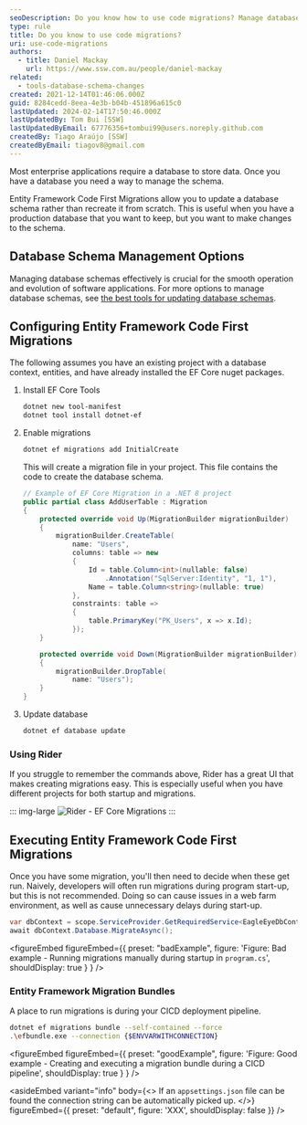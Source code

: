 ```yaml
---
seoDescription: Do you know how to use code migrations? Manage database schemas effectively with Entity Framework Code First Migrations. Update a production database schema without recreating it from scratch.
type: rule
title: Do you know to use code migrations?
uri: use-code-migrations
authors:
  - title: Daniel Mackay
    url: https://www.ssw.com.au/people/daniel-mackay
related:
  - tools-database-schema-changes
created: 2021-12-14T01:46:06.000Z
guid: 8284cedd-8eea-4e3b-b04b-451896a615c0
lastUpdated: 2024-02-14T17:50:46.000Z
lastUpdatedBy: Tom Bui [SSW]
lastUpdatedByEmail: 67776356+tombui99@users.noreply.github.com
createdBy: Tiago Araújo [SSW]
createdByEmail: tiagov8@gmail.com
---
```


Most enterprise applications require a database to store data. Once you have a database you need a way to manage the schema.

Entity Framework Code First Migrations allow you to update a database schema rather than recreate it from scratch. This is useful when you have a production database that you want to keep, but you want to make changes to the schema.
## Database Schema Management Options

Managing database schemas effectively is crucial for the smooth operation and evolution of software applications. For more options to manage database schemas, see [the best tools for updating database schemas](/tools-database-schema-changes/).

## Configuring Entity Framework Code First Migrations

The following assumes you have an existing project with a database context, entities, and have already installed the EF Core nuget packages.

1. Install EF Core Tools

   ```bash
   dotnet new tool-manifest
   dotnet tool install dotnet-ef
   ```

2. Enable migrations

   ```bash
   dotnet ef migrations add InitialCreate
   ```

   This will create a migration file in your project. This file contains the code to create the database schema.

   ```cs
   // Example of EF Core Migration in a .NET 8 project
   public partial class AddUserTable : Migration
   {
       protected override void Up(MigrationBuilder migrationBuilder)
       {
           migrationBuilder.CreateTable(
               name: "Users",
               columns: table => new
               {
                   Id = table.Column<int>(nullable: false)
                       .Annotation("SqlServer:Identity", "1, 1"),
                   Name = table.Column<string>(nullable: true)
               },
               constraints: table =>
               {
                   table.PrimaryKey("PK_Users", x => x.Id);
               });
       }

       protected override void Down(MigrationBuilder migrationBuilder)
       {
           migrationBuilder.DropTable(
               name: "Users");
       }
   }

   ```

3. Update database

   ```bash
   dotnet ef database update
   ```

### Using Rider

If you struggle to remember the commands above, Rider has a great UI that makes creating migrations easy. This is especially useful when you have different projects for both startup and migrations.

::: img-large
![Rider - EF Core Migrations](rider-ef-core.png)
:::

## Executing Entity Framework Code First Migrations

Once you have some migration, you'll then need to decide when these get run. Naively, developers will often run migrations during program start-up, but this is not recommended. Doing so can cause issues in a web farm environment, as well as cause unnecessary delays during start-up.

```csharp
var dbContext = scope.ServiceProvider.GetRequiredService<EagleEyeDbContext>();
await dbContext.Database.MigrateAsync();
```

<figureEmbed figureEmbed={{
  preset: "badExample",
  figure: 'Figure: Bad example - Running migrations manually during startup in `program.cs`',
  shouldDisplay: true
} } />


### Entity Framework Migration Bundles

A place to run migrations is during your CICD deployment pipeline.

```bash
dotnet ef migrations bundle --self-contained --force
.\efbundle.exe --connection {$ENVVARWITHCONNECTION}
```

<figureEmbed figureEmbed={{
  preset: "goodExample",
  figure: 'Figure: Good example - Creating and executing a migration bundle during a CICD pipeline',
  shouldDisplay: true
} } />


<asideEmbed
  variant="info"
  body={<>
    If an `appsettings.json` file can be found the connection string can be automatically picked up.
  </>}
  figureEmbed={{
    preset: "default",
    figure: 'XXX',
    shouldDisplay: false
  }}
/>
